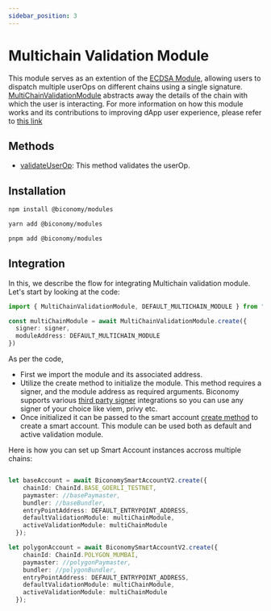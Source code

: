 ```yaml
---
sidebar_position: 3
---
```

# Multichain Validation Module

This module serves as an extention of the [ECDSA Module](/Modules/ecdsa), allowing users to dispatch multiple userOps on different chains using a single signature.
[MultiChainValidationModule](https://github.com/bcnmy/scw-contracts/blob/main/contracts/smart-account/modules/MultichainECDSAValidator.sol) abstracts away the details of the chain with which the user is interacting.
For more information on how this module works and its contributions to improving dApp user experience, please refer to [this link](https://www.biconomy.io/post/multchain-validation-smart-account-module)

## Methods
- [validateUserOp](https://github.com/bcnmy/scw-contracts/blob/b5be5399ef0e411b62b4342e12a15e34c35bb83c/contracts/smart-account/modules/MultichainECDSAValidator.sol#L35C14-L35C28): This method validates the userOp.
## Installation


<Tabs>
<TabItem value="js" label="npm">

```bash
npm install @biconomy/modules 
```

</TabItem>
<TabItem value="py" label="yarn">

```bash
yarn add @biconomy/modules 
```

</TabItem>
<TabItem value="java" label="pnpm">

```bash
pnpm add @biconomy/modules 
```

</TabItem>
</Tabs>

## Integration 
In this, we describe the flow for integrating Multichain validation module. Let's start by looking at the code:

```typescript
import { MultiChainValidationModule, DEFAULT_MULTICHAIN_MODULE } from "@biconomy/modules";

const multiChainModule = await MultiChainValidationModule.create({
  signer: signer,
  moduleAddress: DEFAULT_MULTICHAIN_MODULE
})
```
As per the code, 
- First we import the module and its associated address.
- Utilize the create method to initialize the module. This method requires a signer, and the module address as required arguments.
Biconomy supports various [third party signer](/Account/signer) integrations so you can use any signer of your choice like viem, privy etc.
- Once initialized it can be passed to the smart account [create method](/Account/methods/create) to create a smart account. 
This module can be used both as default and active validation module.

Here is how you can set up Smart Account instances accross multiple chains: 

```ts

let baseAccount = await BiconomySmartAccountV2.create({
    chainId: ChainId.BASE_GOERLI_TESTNET,
    paymaster: //basePaymaster, 
    bundler: //baseBundler, 
    entryPointAddress: DEFAULT_ENTRYPOINT_ADDRESS,
    defaultValidationModule: multiChainModule,
    activeValidationModule: multiChainModule
  });

let polygonAccount = await BiconomySmartAccountV2.create({
    chainId: ChainId.POLYGON_MUMBAI,
    paymaster: //polygonPaymaster, 
    bundler: //polygonBundler, 
    entryPointAddress: DEFAULT_ENTRYPOINT_ADDRESS,
    defaultValidationModule: multiChainModule,
    activeValidationModule: multiChainModule
  }); 

```